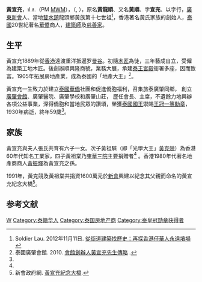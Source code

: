 '''黃宣充'''，ป.ช.（PM [[泰皇冠勳章|MWM]]），（{{Lang-en|'''Wong Suen-chung'''}}, {{bd|1872年||1930年|}}），原名'''黃龍順'''、又名'''黃順'''、字'''宣充'''、以字行，[[廣東|廣東]][[新會|新會]]人、當地[[雙水鎮|雙水鎮]]龍頭鄉黃族第十七世祖<ref name="soldier"> Soldier Lau. 2012年11月11日.  [http://lausoldier.blogspot.hk/2012/11/blog-post_6197.html 從街道建築找歷史：再探香港仔華人永遠墳場]</ref>，香港著名黃氏家族的創始人，[[泰國|泰國]]20世紀著名[[華僑|華僑]]商人，[[建築師|建築師]]及[[慈善家|慈善家]]。

== 生平 ==

黃宣充1889年從[[香港|香港]]遠渡重洋抵暹罗[[曼谷|曼谷]]。初隨[[木匠|木匠]]為徒，三年藝成自立，受僱為建築工地木匠。後創辦順興隆商號，業務大展，承建[[曼谷大皇宫|泰王宮殿]]衙署多座，因而致富。1905年拓展房地產業，成為泰國的「地產大王」<ref name="kwongsiewthai">泰國廣肇會館. 2010. [http://www.kwongsiewthai.com/index.php?langtype=tw&pageid=tw_15&add=view&id=3 會館創辦人黃宣充先生傳略] {{Wayback|url=http://www.kwongsiewthai.com/index.php?langtype=tw&pageid=tw_15&add=view&id=3 |date=20140307030445 }}.</ref>。

黃宣充一生致力於建立[[泰國華僑|泰國華僑]]社團和促進僑胞福利，召集旅泰廣肇同鄉， 創立[[泰國廣肇會館|廣肇會館]]、廣肇醫院、廣肇學校和廣肇山莊， 歷任會長、主席，不遺餘力地興辦各項公益事業，深得僑胞和當地民眾的讚頌，榮獲[[泰國國王|泰國國王]]禦賜[[泰皇冠勳章|王冠一等勳章]]，1930年病逝，終年59歲<ref name="kwongsiewthai" />。

== 家族 ==

黃宣充與夫人張氏共育有六子一女。次子黃祖騋（即「光學大王」[[黃克競|黃克競]]）為香港60年代知名工業家，四子黃祖棠乃[[東華三院|東華三院]]主要捐贈者<ref name="soldier" /> 。香港1980年代著名地產商商人[[黃振輝|黃振輝]]為黃宣充之孫。

1991年，黃克競及黃祖棠共捐資1600萬元於[[新會|新會]]興建以紀念其父親而命名的黃宣充紀念大橋<ref>新會政府網. [http://www.xinhui.gov.cn/export/xhqw/zfsz/jtsy/nw20040330164827.html 黃宣充紀念大橋]{{dead link|date=2018年5月 |bot=InternetArchiveBot |fix-attempted=yes }}. </ref>。

== 参考文献 ==
{{Reflist}}
[[Category:黃姓|W]]
[[Category:泰籍华人|Category:泰籍华人]]
[[Category:泰国房地产商|Category:泰国房地产商]]
[[Category:泰皇冠勋章获得者|Category:泰皇冠勋章获得者]]